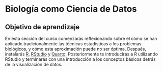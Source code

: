 # Biología como Ciencia de Datos

## Objetivo de aprendizaje

En esta sección del curso comenzarás reflexionando sobre el cómo se han aplicado tradicionalmente las técnicas estadísticas a los problemas biológicos, y cómo esta aproximación puede no ser óptima. Después, instalarás [R](), [RStudio]() y [Quarto](). Posteriormente te introducirás a R utilizando RStudio y terminarás con una introducción a los conceptos básicos detrás de la visualización de datos.
